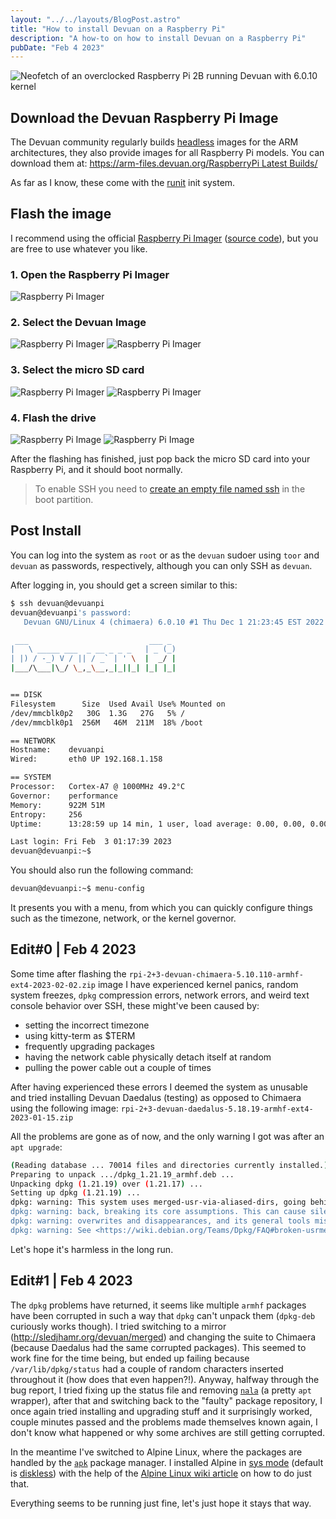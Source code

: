 ```yaml
---
layout: "../../layouts/BlogPost.astro"
title: "How to install Devuan on a Raspberry Pi"
description: "A how-to on how to install Devuan on a Raspberry Pi"
pubDate: "Feb 4 2023"
---
```



![Neofetch of an overclocked Raspberry Pi 2B running Devuan with 6.0.10 kernel](/linux/devuan-rpi/thumbnail.png)

## Download the Devuan Raspberry Pi Image

The Devuan community regularly builds [headless](https://en.wikipedia.org/wiki/Headless_computer) images for the ARM architectures, they also provide images for all Raspberry Pi models.
You can download them at: [https://arm-files.devuan.org/RaspberryPi Latest Builds/](https://arm-files.devuan.org/RaspberryPi%20Latest%20Builds/)

As far as I know, these come with the [runit](https://en.wikipedia.org/wiki/Runit) init system.

## Flash the image

I recommend using the official [Raspberry Pi Imager](https://www.raspberrypi.com/software/) ([source code](https://github.com/raspberrypi/rpi-imager)), but you are free to use whatever you like.

### 1. Open the Raspberry Pi Imager

![Raspberry Pi Imager](/linux/devuan-rpi/rpi-flash-1.png)

### 2. Select the Devuan Image

![Raspberry Pi Imager](/linux/devuan-rpi/rpi-flash-2.png)
![Raspberry Pi Imager](/linux/devuan-rpi/rpi-flash-3.png)

### 3. Select the micro SD card

![Raspberry Pi Imager](/linux/devuan-rpi/rpi-flash-4.png)
![Raspberry Pi Imager](/linux/devuan-rpi/rpi-flash-5.png)

### 4. Flash the drive

![Raspberry Pi Image](/linux/devuan-rpi/rpi-flash-6.png)
![Raspberry Pi Image](/linux/devuan-rpi/rpi-flash-7.png)

After the flashing has finished, just pop back the micro SD card into your Raspberry Pi, and it should boot normally.

> To enable SSH you need to [create an empty file named ssh](https://www.raspberrypi.com/documentation/computers/remote-access.html#enabling-the-server) in the boot partition.

## Post Install

You can log into the system as `root` or as the `devuan` sudoer using `toor` and `devuan` as passwords, respectively, although you can only SSH as `devuan`.

After logging in, you should get a screen similar to this:

```sh
$ ssh devuan@devuanpi
devuan@devuanpi's password:
   Devuan GNU/Linux 4 (chimaera) 6.0.10 #1 Thu Dec 1 21:23:45 EST 2022 armv7l

 ___                           ___ _
|   \ _____ ___  _ __ _ _ _   | _ (_)
| |) / -_) V / || / _` | ' \  |  _/ |
|___/\___|\_/ \_,_\__,_|_||_| |_| |_|


== DISK
Filesystem      Size  Used Avail Use% Mounted on
/dev/mmcblk0p2   30G  1.3G   27G   5% /
/dev/mmcblk0p1  256M   46M  211M  18% /boot

== NETWORK
Hostname:    devuanpi
Wired:       eth0 UP 192.168.1.158

== SYSTEM
Processor:   Cortex-A7 @ 1000MHz 49.2°C
Governor:    performance
Memory:      922M 51M
Entropy:     256
Uptime:      13:28:59 up 14 min, 1 user, load average: 0.00, 0.00, 0.00

Last login: Fri Feb  3 01:17:39 2023
devuan@devuanpi:~$
```

You should also run the following command:

```sh
devuan@devuanpi:~$ menu-config
```

It presents you with a menu, from which you can quickly configure things such as the timezone, network, or the kernel governor.

## Edit#0 | Feb 4 2023

Some time after flashing the `rpi-2+3-devuan-chimaera-5.10.110-armhf-ext4-2023-02-02.zip` image I have experienced kernel panics, random system freezes, `dpkg` compression errors, network errors, and weird text console behavior over SSH, these might've been caused by:

- setting the incorrect timezone
- using kitty-term as $TERM
- frequently upgrading packages
- having the network cable physically detach itself at random
- pulling the power cable out a couple of times

After having experienced these errors I deemed the system as unusable and tried installing Devuan Daedalus (testing) as opposed to Chimaera using the following image: `rpi-2+3-devuan-daedalus-5.18.19-armhf-ext4-2023-01-15.zip`

All the problems are gone as of now, and the only warning I got was after an `apt upgrade`:

```sh
(Reading database ... 70014 files and directories currently installed.)
Preparing to unpack .../dpkg_1.21.19_armhf.deb ...
Unpacking dpkg (1.21.19) over (1.21.17) ...
Setting up dpkg (1.21.19) ...
dpkg: warning: This system uses merged-usr-via-aliased-dirs, going behind dpkg's
dpkg: warning: back, breaking its core assumptions. This can cause silent file
dpkg: warning: overwrites and disappearances, and its general tools misbehavior.
dpkg: warning: See <https://wiki.debian.org/Teams/Dpkg/FAQ#broken-usrmerge>.
```

Let's hope it's harmless in the long run.

## Edit#1 | Feb 4 2023

The `dpkg` problems have returned, it seems like multiple `armhf` packages have been corrupted in such a way that `dpkg` can't unpack them (`dpkg-deb` curiously works though). I tried switching to a mirror (http://sledjhamr.org/devuan/merged) and changing the suite to Chimaera (because Daedalus had the same corrupted packages). This seemed to work fine for the time being, but ended up failing because `/var/lib/dpkg/status` had a couple of random characters inserted throughout it (how does that even happen?!). Anyway, halfway through the bug report, I tried fixing up the status file and removing [`nala`](https://gitlab.com/volian/nala) (a pretty `apt` wrapper), after that and switching back to the "faulty" package repository, I once again tried installing and upgrading stuff and it surprisingly worked, couple minutes passed and the problems made themselves known again, I don't know what happened or why some archives are still getting corrupted.

In the meantime I've switched to Alpine Linux, where the packages are handled by the [`apk`](https://wiki.alpinelinux.org/wiki/Alpine_Package_Keeper) package manager. I installed Alpine in [sys mode](https://wiki.alpinelinux.org/wiki/Installation#System_Disk_Mode) (default is [diskless](https://wiki.alpinelinux.org/wiki/Installation#Diskless_Mode)) with the help of the [Alpine Linux wiki article](https://wiki.alpinelinux.org/wiki/Classic_install_or_sys_mode_on_Raspberry_Pi) on how to do just that.

Everything seems to be running just fine, let's just hope it stays that way.
